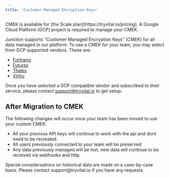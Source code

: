 ```yaml
---
title: 'Customer Managed Encryption Keys'
---
```


<Info>
CMEK is available for [the Scale plan](https://tryvital.io/pricing).
</Info>
<Info>
A Google Cloud Platform (GCP) project is required to manage your CMEK.
</Info>


Junction supports "Customer Managed Encryption Keys" (CMEK) for all data managed in our platform.
To use a CMEK for your team, you may select from GCP supported vendors. These are:

- [Fortranix](https://fortanix.com/solutions/use-case/ekm-for-gcp/)
- [Futurex](https://www.futurex.com/solutions/google-cloud-ekm-integration)
- [Thales](https://thalesdocs.com/dpod/services/key_management_services/ekms/index.html)
- [Virtru](https://www.virtru.com/google-cloud-encryption/)

Once you have selected a GCP compatible vendor and subscribed to their service, 
please contact support@tryvital.io to get setup.

## After Migration to CMEK

The following changes will occur once your team has been moved to use your custom CMEK.

- All your previous API keys will continue to work with the api and dont need
  to be recreated.
- All users previously connected to your team will be preserved
- Any data previously managed will be lost, new data will continue to be received via webhooks and http.

<Info>
Special considersations on historical data are made on a case-by-case basis. Please contact support@tryvital.io if you have any requests.
</Info>
